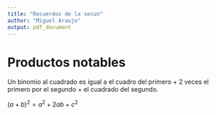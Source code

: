 ```yaml
---
title: "Recuerdos de la secun"
author: "Miguel Araujo"
output: pdf_document
---
```


# Productos notables

Un binomio al cuadrado es igual a el cuadro del primero + 2 veces el primero por
el segundo + el cuadrado del segundo.

$(a+b) ^ 2 = a ^ 2 + 2ab + c ^ 2$